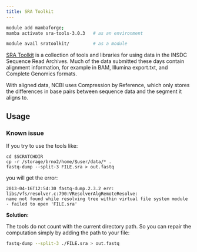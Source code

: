 ```yaml
---
title: SRA Toolkit
---
```

```bash
module add mambaforge;
mamba activate sra-tools-3.0.3   # as an environment
```

```bash
module avail sratoolkit/         # as a module                             
```

[SRA Toolkit](https://github.com/ncbi/sra-tools/wiki/) is  a collection of tools and libraries for using data in the INSDC Sequence Read Archives. Much of the data submitted these days contain alignment information, for example in BAM, Illumina export.txt, and Complete Genomics formats. 

With aligned data, NCBI uses Compression by Reference, which only stores the differences in base pairs between sequence data and the segment it aligns to.

## Usage

### Known issue

If you try to use the tools like:

```
cd $SCRATCHDIR
cp -r /storage/brno2/home/$user/data/* .
fastq-dump --split-3 FILE.sra > out.fastq
```

you will get the error:

```
2013-04-16T12:54:30 fastq-dump.2.3.2 err: libs/vfs/resolver.c:790:VResolverAlgRemoteResolve: 
name not found while resolving tree within virtual file system module - failed to open 'FILE.sra'
```

**Solution:** 

The tools do not count with the current directory path. So you can repair the computation simply by adding the path to your file:

```bash
fastq-dump --split-3 ./FILE.sra > out.fastq
```


